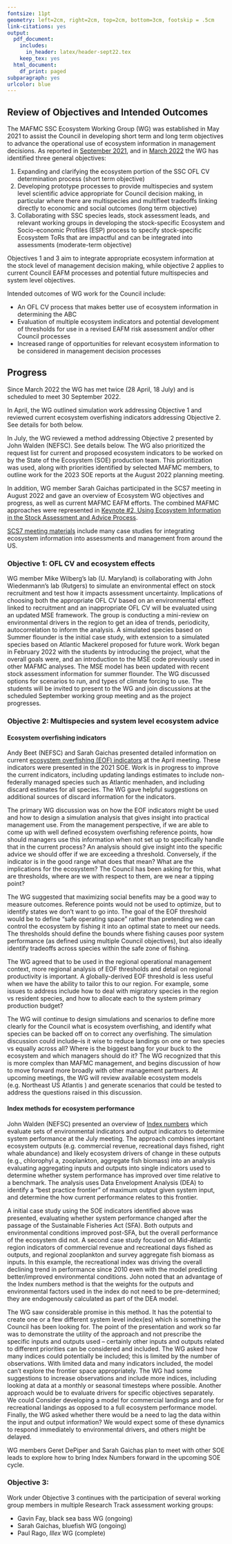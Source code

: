 ```yaml
---
fontsize: 11pt
geometry: left=2cm, right=2cm, top=2cm, bottom=3cm, footskip = .5cm
link-citations: yes
output:
  pdf_document:
    includes:
      in_header: latex/header-sept22.tex
    keep_tex: yes
  html_document:
    df_print: paged
subparagraph: yes
urlcolor: blue
---
```


## Review of Objectives and Intended Outcomes

The MAFMC SSC Ecosystem Working Group (WG) was established in May 2021 to assist the Council in developing short term and long term objectives to advance the operational use of ecosystem information in management decisions. As reported in [September 2021](https://www.mafmc.org/s/b_Ecosystem-WG_Proposed-Tasks-August-2021.pdf), and in [March 2022](https://www.mafmc.org/s/d_March2022_SSCEcoWG.pdf) the WG has identified three general objectives:

1.  Expanding and clarifying the ecosystem portion of the SSC OFL CV determination process (short term objective)
2.  Developing prototype processes to provide multispecies and system level scientific advice appropriate for Council decision making, in particular where there are multispecies and multifleet tradeoffs linking directly to economic and social outcomes (long term objective)
3.  Collaborating with SSC species leads, stock assessment leads, and relevant working groups in developing the stock-specific Ecosystem and Socio-economic Profiles (ESP) process to specify stock-specific Ecosystem ToRs that are impactful and can be integrated into assessments (moderate-term objective)

Objectives 1 and 3 aim to integrate appropriate ecosystem information at the stock level of management decision making, while objective 2 applies to current Council EAFM processes and potential future multispecies and system level objectives.

Intended outcomes of WG work for the Council include:

-   An OFL CV process that makes better use of ecosystem information in determining the ABC
-   Evaluation of multiple ecosystem indicators and potential development of thresholds for use in a revised EAFM risk assessment and/or other Council processes
-   Increased range of opportunities for relevant ecosystem information to be considered in management decision processes

## Progress

Since March 2022 the WG has met twice (28 April, 18 July) and is scheduled to meet 30 September 2022.

In April, the WG outlined simulation work addressing Objective 1 and reviewed current ecosystem overfishing indicators addressing Objective 2. See details for both below.

In July, the WG reviewed a method addressing Objective 2 presented by John Walden (NEFSC). See details below. The WG also prioritized the request list for current and proposed ecosystem indicators to be worked on by the State of the Ecosystem (SOE) production team. This prioritization was used, along with priorities identified by selected MAFMC members, to outline work for the 2023 SOE reports at the August 2022 planning meeting.

In addition, WG member Sarah Gaichas participated in the SCS7 meeting in August 2022 and gave an overview of Ecosystem WG objectives and progress, as well as current MAFMC EAFM efforts. The combined MAFMC approaches were represented in [Keynote #2, Using Ecosystem Information in the Stock Assessment and Advice Process](https://noaa-edab.github.io/presentations/20220815_SCS7_Keynote2_Gaichas.html#1).

[SCS7 meeting materials](https://meetings.npfmc.org/Meeting/PrintableAgenda/2945?includeAttachments=True) include many case studies for integrating ecosystem information into assessments and management from around the US.

### Objective 1: OFL CV and ecosystem effects

WG member Mike Wilberg's lab (U. Maryland) is collaborating with John Wiedenmann's lab (Rutgers) to simulate an environmental effect on stock recruitment and test how it impacts assessment uncertainty. Implications of choosing both the appropriate OFL CV based on an environmental effect linked to recruitment and an inappropriate OFL CV will be evaluated using an updated MSE framework. The group is conducting a mini-review on environmental drivers in the region to get an idea of trends, periodicity, autocorrelation to inform the analysis. A simulated species based on Summer flounder is the initial case study, with extension to a simulated species based on Atlantic Mackerel proposed for future work. Work began in February 2022 with the students by introducing the project, what the overall goals were, and an introduction to the MSE code previously used in other MAFMC analyses. The MSE model has been updated with recent stock assessment information for summer flounder. The WG discussed options for scenarios to run, and types of climate forcing to use. The students will be invited to present to the WG and join discussions at the scheduled September working group meeting and as the project progresses.

### Objective 2: Multispecies and system level ecosystem advice

#### Ecosystem overfishing indicators

Andy Beet (NEFSC) and Sarah Gaichas presented detailed information on current [ecosystem overfishing (EOF) indicators](https://noaa-edab.github.io/presentations/20220428_SSCEcoWG_Gaichas.html#1) at the April meeting. These indicators were presented in the 2021 SOE. Work is in progress to improve the current indicators, including updating landings estimates to include non-federally managed species such as Atlantic menhaden, and including discard estimates for all species. The WG gave helpful suggestions on additional sources of discard information for the indicators.

The primary WG discussion was on how the EOF indicators might be used and how to design a simulation analysis that gives insight into practical management use. From the management perspective, if we are able to come up with well defined ecosystem overfishing reference points, how should managers use this information when not set up to specifically handle that in the current process? An analysis should give insight into the specific advice we should offer if we are exceeding a threshold. Conversely, if the indicator is in the good range what does that mean? What are the implications for the ecosystem? The Council has been asking for this, what are thresholds, where are we with respect to them, are we near a tipping point?

The WG suggested that maximizing social benefits may be a good way to measure outcomes. Reference points would not be used to optimize, but to identify states we don't want to go into. The goal of the EOF threshold would be to define "safe operating space" rather than pretending we can control the ecosystem by fishing it into an optimal state to meet our needs. The thresholds should define the bounds where fishing causes poor system performance (as defined using multiple Council objectives), but also ideally identify tradeoffs across species within the safe zone of fishing.

The WG agreed that to be used in the regional operational management context, more regional analysis of EOF thresholds and detail on regional productivity is important. A globally-derived EOF threshold is less useful when we have the ability to tailor this to our region. For example, some issues to address include how to deal with migratory species in the region vs resident species, and how to allocate each to the system primary production budget?

The WG will continue to design simulations and scenarios to define more clearly for the Council what is ecosystem overfishing, and identify what species can be backed off on to correct any overfishing. The simulation discussion could include--is it wise to reduce landings on one or two species vs equally across all? Where is the biggest bang for your buck to the ecosystem and which managers should do it? The WG recognized that this is more complex than MAFMC management, and begins discussion of how to move forward more broadly with other management partners. At upcoming meetings, the WG will review available ecosystem models (e.g. Northeast US Atlantis ) and generate scenarios that could be tested to address the questions raised in this discussion.

#### Index methods for ecosystem performance

John Walden (NEFSC) presented an overview of [Index numbers](https://drive.google.com/drive/folders/1GUbsGuVEHfavrddt6yXc8-Y6iS4qa0GM) which evaluate sets of environmental indicators and output indicators to determine system performance at the July meeting. The approach combines important ecosystem outputs (e.g. commercial revenue, recreational days fished, right whale abundance) and likely ecosystem drivers of change in these outputs (e.g., chlorophyl a, zooplankton, aggregate fish biomass) into an analysis evaluating aggregating inputs and outputs into single indicators used to determine whether system performance has improved over time relative to a benchmark. The analysis uses Data Envelopment Analysis (DEA) to identify a "best practice frontier" of maximum output given system input, and determine the how current performance relates to this frontier.

A initial case study using the SOE indicators identified above was presented, evaluating whether system performance changed after the passage of the Sustainable Fisheries Act (SFA). Both outputs and environmental conditions improved post-SFA, but the overall performance of the ecosystem did not. A second case study focused on Mid-Atlantic region indicators of commercial revenue and recreational days fished as outputs, and regional zooplankton and survey aggregate fish biomass as inputs. In this example, the recreational index was driving the overall declining trend in performance since 2010 even with the model predicting better/improved environmental conditions. John noted that an advantage of the Index numbers method is that the weights for the outputs and environmental factors used in the index do not need to be pre-determined; they are endogenously calculated as part of the DEA model.

The WG saw considerable promise in this method. It has the potential to create one or a few different system level index(es) which is something the Council has been looking for. The point of the presentation and work so far was to demonstrate the utility of the approach and not prescribe the specific inputs and outputs used -- certainly other inputs and outputs related to different priorities can be considered and included. The WG asked how many indices could potentially be included; this is limited by the number of observations. With limited data and many indicators included, the model can't explore the frontier space appropriately. The WG had some suggestions to increase observations and include more indices, including looking at data at a monthly or seasonal timesteps where possible. Another approach would be to evaluate drivers for specific objectives separately. We could Consider developing a model for commercial landings and one for recreational landings as opposed to a full ecosystem performance model. Finally, the WG asked whether there would be a need to lag the data within the input and output information? We would expect some of these dynamics to respond immediately to environmental drivers, and others might be delayed.

WG members Geret DePiper and Sarah Gaichas plan to meet with other SOE leads to explore how to bring Index Numbers forward in the upcoming SOE cycle.

### Objective 3:

Work under Objective 3 continues with the participation of several working group members in multiple Research Track assessment working groups:

-   Gavin Fay, black sea bass WG (ongoing)
-   Sarah Gaichas, bluefish WG (ongoing)
-   Paul Rago, *Illex* WG (complete)
